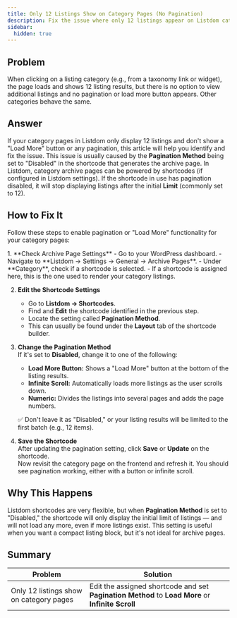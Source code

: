 ```yaml
---
title: Only 12 Listings Show on Category Pages (No Pagination)
description: Fix the issue where only 12 listings appear on Listdom category pages without pagination or load more options.
sidebar:
  hidden: true
---
```



## Problem

When clicking on a listing category (e.g., from a taxonomy link or widget), the page loads and shows 12 listing results, but there is no option to view additional listings and no pagination or load more button appears. Other categories behave the same.

## Answer

If your category pages in Listdom only display 12 listings and don't show a "Load More" button or any pagination, this article will help you identify and fix the issue. This issue is usually caused by the **Pagination Method** being set to "Disabled" in the shortcode that generates the archive page. In Listdom, category archive pages can be powered by shortcodes (if configured in Listdom settings). If the shortcode in use has pagination disabled, it will stop displaying listings after the initial **Limit** (commonly set to 12).

## How to Fix It

Follow these steps to enable pagination or "Load More" functionality for your category pages:

<Steps>
1. **Check Archive Page Settings**  
   - Go to your WordPress dashboard.  
   - Navigate to **Listdom → Settings → General → Archive Pages**.  
   - Under **Category**, check if a shortcode is selected.  
   - If a shortcode is assigned here, this is the one used to render your category listings.

2. **Edit the Shortcode Settings**  
   - Go to **Listdom → Shortcodes**.  
   - Find and **Edit** the shortcode identified in the previous step.  
   - Locate the setting called **Pagination Method**.  
   - This can usually be found under the **Layout** tab of the shortcode builder.

3. **Change the Pagination Method**  
   If it's set to **Disabled**, change it to one of the following:  
   - **Load More Button:** Shows a "Load More" button at the bottom of the listing results.  
   - **Infinite Scroll:** Automatically loads more listings as the user scrolls down.  
   - **Numeric:** Divides the listings into several pages and adds the page numbers.  

   ✅ Don't leave it as "Disabled," or your listing results will be limited to the first batch (e.g., 12 items).

4. **Save the Shortcode**  
   After updating the pagination setting, click **Save** or **Update** on the shortcode.  
   Now revisit the category page on the frontend and refresh it. You should see pagination working, either with a button or infinite scroll.
</Steps>

## Why This Happens

Listdom shortcodes are very flexible, but when **Pagination Method** is set to "Disabled," the shortcode will only display the initial limit of listings — and will not load any more, even if more listings exist. This setting is useful when you want a compact listing block, but it's not ideal for archive pages.

## Summary

| Problem | Solution |
|---------|----------|
| Only 12 listings show on category pages | Edit the assigned shortcode and set **Pagination Method** to **Load More** or **Infinite Scroll** |
